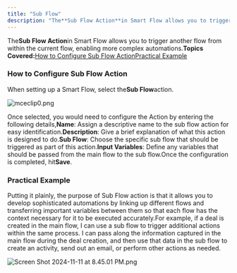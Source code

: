 ```yaml
---
title: "Sub Flow"
description: "The**Sub Flow Action**in Smart Flow allows you to trigger another flow from within the current flow, enabling more complex automations.**Topics Covere..."
---
```


The**Sub Flow Action**in Smart Flow allows you to trigger another flow from within the current flow, enabling more complex automations.**Topics Covered:**[How to Configure Sub Flow Action](https://support.salesmate.io/hc/en-us/articles/38138439700761-Sub-Flow#h_01J91CABC2GZC5EDTSRV3VYWDK)[Practical Example](https://support.salesmate.io/hc/en-us/articles/38138439700761-Sub-Flow#h_01JB8SQAMH5BJRN6DETMA751YT)

### How to Configure Sub Flow Action

When setting up a Smart Flow, select the**Sub Flow**action.

![mceclip0.png](./images/mceclip0-14.png)

Once selected, you would need to configure the Action by entering the following details,**Name**: Assign a descriptive name to the sub flow action for easy identification.**Description**: Give a brief explanation of what this action is designed to do.**Sub Flow**: Choose the specific sub flow that should be triggered as part of this action.**Input Variables**: Define any variables that should be passed from the main flow to the sub flow.Once the configuration is completed, hit**Save**.

### Practical Example

Putting it plainly, the purpose of Sub Flow action is that it allows you to develop sophisticated automations by linking up different flows and transferring important variables between them so that each flow has the context necessary for it to be executed accurately.For example, if a deal is created in the main flow, I can use a sub flow to trigger additional actions within the same process. I can pass along the information captured in the main flow during the deal creation, and then use that data in the sub flow to create an activity, send out an email, or perform other actions as needed.

![Screen Shot 2024-11-11 at 8.45.01 PM.png](./images/Screen-Shot-2024-11-11-at-8.45.01-PM.png)
